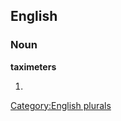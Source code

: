 
==English==

===Noun===
'''taximeters'''

# {{plural of|[[taximeter]]}}

[[Category:English plurals]]